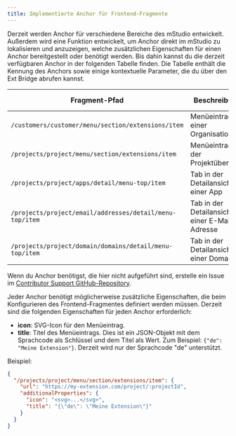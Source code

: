 ```yaml
---
title: Implementierte Anchor für Frontend-Fragmente
---
```


Derzeit werden Anchor für verschiedene Bereiche des mStudio entwickelt.
Außerdem wird eine Funktion entwickelt, um Anchor direkt im mStudio zu lokalisieren und anzuzeigen,
welche zusätzlichen Eigenschaften für einen Anchor bereitgestellt oder benötigt werden.
Bis dahin kannst du die derzeit verfügbaren Anchor in der folgenden Tabelle finden.
Die Tabelle enthält die Kennung des Anchors sowie einige kontextuelle Parameter, die du über den Ext Bridge abrufen kannst.

| Fragment-Pfad                                               | Beschreibung                                    | Nützliche Kontextparameter    |
| ----------------------------------------------------------- | ----------------------------------------------- | ----------------------------- |
| `/customers/customer/menu/section/extensions/item`          | Menüeintrag in einer Organisation               | `customerId`                  |
| `/projects/project/menu/section/extensions/item`            | Menüeintrag in der Projektübersicht             | `projectId`                   |
| `/projects/project/apps/detail/menu-top/item`               | Tab in der Detailansicht einer App              | `projectId`, `appId`          |
| `/projects/project/email/addresses/detail/menu-top/item`    | Tab in der Detailansicht einer E-Mail-Adresse   | `projectId`, `emailAddressId` |
| `/projects/project/domain/domains/detail/menu-top/item`     | Tab in der Detailansicht einer Domain           | `projectId`, `ingressId`      |

Wenn du Anchor benötigst, die hier nicht aufgeführt sind, erstelle ein Issue im [Contributor Support GitHub-Repository](https://github.com/mittwald/contributor-support).

Jeder Anchor benötigt möglicherweise zusätzliche Eigenschaften, die beim Konfigurieren des Frontend-Fragmentes definiert werden müssen.
Derzeit sind die folgenden Eigenschaften für jeden Anchor erforderlich:

- **icon**: SVG-Icon für den Menüeintrag.
- **title**: Titel des Menüeintrags. Dies ist ein JSON-Objekt mit dem Sprachcode als Schlüssel und dem Titel als Wert.
  Zum Beispiel: `{"de": "Meine Extension"}`.
  Derzeit wird nur der Sprachcode "de" unterstützt.

Beispiel:

```json
{
  "/projects/project/menu/section/extensions/item": {
    "url": "https://my-extension.com/project/:projectId",
    "additionalProperties": {
      "icon": "<svg>...</svg>",
      "title": "{\"de\": \"Meine Extension\"}"
    }
  }
}
```
